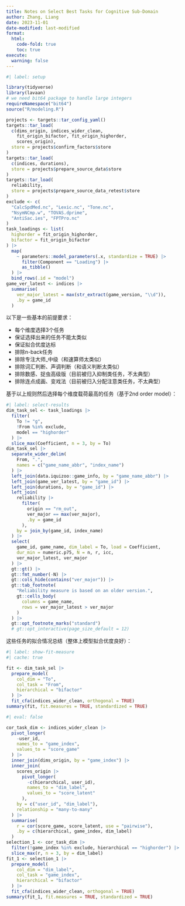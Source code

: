 ```yaml
---
title: Notes on Select Best Tasks for Cognitive Sub-Domain
author: Zhang, Liang
date: 2023-11-01
date-modified: last-modified
format: 
  html: 
    code-fold: true
    toc: true
execute: 
  warning: false
---
```


```r
#| label: setup

library(tidyverse)
library(lavaan)
# we need bit64 package to handle large integers
requireNamespace("bit64")
source("R/modeling.R")

projects <- targets::tar_config_yaml()
targets::tar_load(
  c(dims_origin, indices_wider_clean,
    fit_origin_bifactor, fit_origin_highorder,
    scores_origin),
  store = projects$confirm_factors$store
)
targets::tar_load(
  c(indices, durations),
  store = projects$prepare_source_data$store
)
targets::tar_load(
  reliability,
  store = projects$prepare_source_data_retest$store
)
exclude <- c(
  "CalcSpdMed.nc", "Lexic.nc", "Tone.nc",
  "NsymNCmp.w", "TOVAS.dprime", 
  "AntiSac.ies", "FPTPro.nc"
)
task_loadings <- list(
  highorder = fit_origin_highorder, 
  bifactor = fit_origin_bifactor
) |>
  map(
    ~ parameters::model_parameters(.x, standardize = TRUE) |> 
      filter(Component == "Loading") |>
      as_tibble()
  ) |> 
  bind_rows(.id = "model")
game_ver_latest <- indices |> 
  summarise(
    ver_major_latest = max(str_extract(game_version, "\\d")), 
    .by = game_id
  )
```

以下是一些基本的前提要求：

- 每个维度选择3个任务
- 保证选择出来的任务不能太类似
- 保证拟合优度达标
- 排除n-back任务
- 排除专注大师_中级（和速算师太类似）
- 排除词汇判断、声调判断（和语义判断太类似）
- 排除数感、捉虫高级版（目前被归入抑制类任务，不太典型）
- 排除连点成画、变戏法（目前被归入分配注意类任务，不太典型）

基于以上规则然后选择每个维度载荷最高的任务（基于2nd order model）：

```r
#| label: select-results
dim_task_sel <- task_loadings |> 
  filter(
    To != "g", 
    !From %in% exclude, 
    model == "highorder"
  ) |> 
  slice_max(Coefficient, n = 3, by = To)
dim_task_sel |> 
  separate_wider_delim(
    From, ".",
    names = c("game_name_abbr", "index_name")
  ) |> 
  left_join(data.iquizoo::game_info, by = "game_name_abbr") |> 
  left_join(game_ver_latest, by = "game_id") |> 
  left_join(durations, by = "game_id") |> 
  left_join(
    reliability |> 
      filter(
        origin == "rm_out",
        ver_major == max(ver_major), 
        .by = game_id
      ),
    by = join_by(game_id, index_name)
  ) |> 
  select(
    game_id, game_name, dim_label = To, load = Coefficient, 
    dur_min = numeric.p75, N = n, r, icc,
    ver_major_latest, ver_major
  ) |> 
  gt::gt() |> 
  gt::fmt_number(-N) |>
  gt::cols_hide(contains("ver_major")) |> 
  gt::tab_footnote(
    "Reliability measure is based on an older version.",
    gt::cells_body(
      columns = game_name,
      rows = ver_major_latest > ver_major
    )
  ) |> 
  gt::opt_footnote_marks("standard")
  # gt::opt_interactive(page_size_default = 12)
```

这些任务的拟合情况总结（整体上模型拟合优度良好）：

```r
#| label: show-fit-measure
#| cache: true

fit <- dim_task_sel |> 
  prepare_model(
    col_dim = "To", 
    col_task = "From", 
    hierarchical = "bifactor"
  ) |> 
  fit_cfa(indices_wider_clean, orthogonal = TRUE)
summary(fit, fit.measures = TRUE, standardized = TRUE)
```

<!-- TODO: 加入简短版本拟合情况 -->

```r
#| eval: false

cor_task_dim <- indices_wider_clean |> 
  pivot_longer(
    -user_id,
    names_to = "game_index",
    values_to = "score_game"
  ) |> 
  inner_join(dims_origin, by = "game_index") |> 
  inner_join(
    scores_origin |> 
      pivot_longer(
        -c(hierarchical, user_id),
        names_to = "dim_label",
        values_to = "score_latent"
      ),
    by = c("user_id", "dim_label"),
    relationship = "many-to-many"
  ) |> 
  summarise(
    r = cor(score_game, score_latent, use = "pairwise"),
    .by = c(hierarchical, game_index, dim_label)
  )
selection_1 <- cor_task_dim |> 
  filter(!game_index %in% exclude, hierarchical == "highorder") |> 
  slice_max(r, n = 3, by = dim_label)
fit_1 <- selection_1 |> 
  prepare_model(
    col_dim = "dim_label", 
    col_task = "game_index", 
    hierarchical = "bifactor"
  ) |> 
  fit_cfa(indices_wider_clean, orthogonal = TRUE)
summary(fit_1, fit.measures = TRUE, standardized = TRUE)
```
